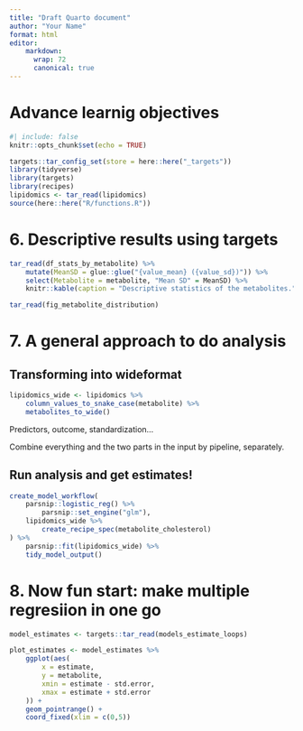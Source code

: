 ```yaml
---
title: "Draft Quarto document"
author: "Your Name"
format: html
editor:
    markdown: 
      wrap: 72
      canonical: true
---
```


# Advance learnig objectives

```r
#| include: false
knitr::opts_chunk$set(echo = TRUE)

targets::tar_config_set(store = here::here("_targets"))
library(tidyverse)
library(targets)
library(recipes)
lipidomics <- tar_read(lipidomics)
source(here::here("R/functions.R"))
```

# 6. Descriptive results using targets

```r
tar_read(df_stats_by_metabolite) %>%
    mutate(MeanSD = glue::glue("{value_mean} ({value_sd})")) %>%
    select(Metabolite = metabolite, "Mean SD" = MeanSD) %>%
    knitr::kable(caption = "Descriptive statistics of the metabolites.")
```

```r
tar_read(fig_metabolite_distribution)
```

# 7. A general approach to do analysis

## Transforming into wideformat

```r
lipidomics_wide <- lipidomics %>%
    column_values_to_snake_case(metabolite) %>%
    metabolites_to_wide()
```

Predictors, outcome, standardization...

Combine everything and the two parts in the input by pipeline,
separately.

## Run analysis and get estimates!

```r
create_model_workflow(
    parsnip::logistic_reg() %>%
        parsnip::set_engine("glm"),
    lipidomics_wide %>%
        create_recipe_spec(metabolite_cholesterol)
) %>%
    parsnip::fit(lipidomics_wide) %>%
    tidy_model_output()
```

# 8. Now fun start: make multiple regresiion in one go

```r
model_estimates <- targets::tar_read(models_estimate_loops)
```

```r
plot_estimates <- model_estimates %>% 
    ggplot(aes(
        x = estimate,
        y = metabolite,
        xmin = estimate - std.error,
        xmax = estimate + std.error
    )) +
    geom_pointrange() + 
    coord_fixed(xlim = c(0,5))
```

```r
```
